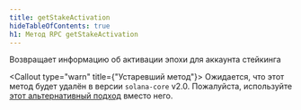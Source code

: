 ```yaml
---
title: getStakeActivation
hideTableOfContents: true
h1: Метод RPC getStakeActivation
---
```


Возвращает информацию об активации эпохи для аккаунта стейкинга

<Callout type="warn" title={"Устаревший метод"}>
  Ожидается, что этот метод будет удалён в версии `solana-core` v2.0.
  Пожалуйста, используйте [этот альтернативный
  подход](https://github.com/solana-developers/solana-rpc-get-stake-activation)
  вместо него.
</Callout>
